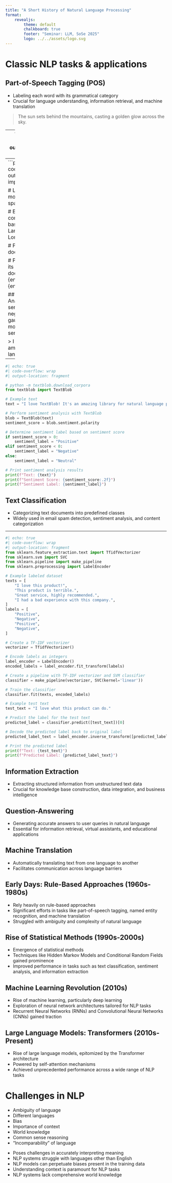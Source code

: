 ```yaml
---
title: "A Short History of Natural Language Processing"
format: 
    revealjs:
        theme: default
        chalkboard: true
        footer: "Seminar: LLM, SoSe 2025"
        logo: ../../assets/logo.svg
---
```


# Classic NLP tasks & applications


## Part-of-Speech Tagging (POS)
- Labeling each word with its grammatical category
- Crucial for language understanding, information retrieval, and machine translation

> The sun sets behind the mountains, casting a golden glow across the sky.

--- 
```python
#| echo: true
#| code-overflow: wrap
#| output-location: slide
import spacy

# Load the English language model
nlp = spacy.load("en_core_web_sm")

# Example text
text = "The sun sets behind the mountains, casting a golden glow across the sky."

# Process the text with spaCy
doc = nlp(text)

# Find the maximum length of token text and POS tag
max_token_length = max(len(token.text) for token in doc)
max_pos_length = max(len(token.pos_) for token in doc)

# Print each token along with its part-of-speech tag
for token in doc:
    print(f"Token: {token.text.ljust(max_token_length)} | POS Tag: {token.pos_.ljust(max_pos_length)}")
```

## Named-Entity Recognition (NER)
- Identifying and classifying named entities in text
- Essential for information retrieval, document summarization, and question-answering systems

> Apple is considering buying a U.K. based startup called LanguageHero located in London for $1 billion.

---
```python
#| echo: true
#| code-overflow: wrap
#| output-location: fragment
import spacy

# Load the English language model
nlp = spacy.load("en_core_web_sm")

# Example text
text = "Apple is considering buying a U.K. based startup called LanguageHero located in London for $1 billion."

# Process the text with spaCy
doc = nlp(text)

# Print each token along with its Named Entity label
for ent in doc.ents:
    print(f"Entity: {ent.text.ljust(20)} | Label: {ent.label_}")
```


## Sentiment Analysis
- Analyzing text to determine sentiment (e.g., positive, negative, neutral)
- Used for gauging customer satisfaction, monitoring social media sentiment, etc.

> I love TextBlob! It's an amazing library for natural language processing.

--- 
```python
#| echo: true
#| code-overflow: wrap
#| output-location: fragment

# python -m textblob.download_corpora
from textblob import TextBlob

# Example text
text = "I love TextBlob! It's an amazing library for natural language processing."

# Perform sentiment analysis with TextBlob
blob = TextBlob(text)
sentiment_score = blob.sentiment.polarity

# Determine sentiment label based on sentiment score
if sentiment_score > 0:
    sentiment_label = "Positive"
elif sentiment_score < 0:
    sentiment_label = "Negative"
else:
    sentiment_label = "Neutral"

# Print sentiment analysis results
print(f"Text: {text}")
print(f"Sentiment Score: {sentiment_score:.2f}")
print(f"Sentiment Label: {sentiment_label}")
```

## Text Classification
- Categorizing text documents into predefined classes
- Widely used in email spam detection, sentiment analysis, and content categorization

--- 
```python
#| echo: true
#| code-overflow: wrap
#| output-location: fragment
from sklearn.feature_extraction.text import TfidfVectorizer
from sklearn.svm import SVC
from sklearn.pipeline import make_pipeline
from sklearn.preprocessing import LabelEncoder

# Example labeled dataset
texts = [
    "I love this product!",
    "This product is terrible.",
    "Great service, highly recommended.",
    "I had a bad experience with this company.",
]
labels = [
    "Positive",
    "Negative",
    "Positive",
    "Negative",
]

# Create a TF-IDF vectorizer
vectorizer = TfidfVectorizer()

# Encode labels as integers
label_encoder = LabelEncoder()
encoded_labels = label_encoder.fit_transform(labels)

# Create a pipeline with TF-IDF vectorizer and SVM classifier
classifier = make_pipeline(vectorizer, SVC(kernel='linear'))

# Train the classifier
classifier.fit(texts, encoded_labels)

# Example test text
test_text = "I love what this product can do."

# Predict the label for the test text
predicted_label = classifier.predict([test_text])[0]

# Decode the predicted label back to original label
predicted_label_text = label_encoder.inverse_transform([predicted_label])[0]

# Print the predicted label
print(f"Text: {test_text}")
print(f"Predicted Label: {predicted_label_text}")
```


## Information Extraction
- Extracting structured information from unstructured text data
- Crucial for knowledge base construction, data integration, and business intelligence

## Question-Answering
- Generating accurate answers to user queries in natural language
- Essential for information retrieval, virtual assistants, and educational applications

## Machine Translation
- Automatically translating text from one language to another
- Facilitates communication across language barriers



## Early Days: Rule-Based Approaches (1960s-1980s)
- Rely heavily on rule-based approaches
- Significant efforts in tasks like part-of-speech tagging, named entity recognition, and machine translation
- Struggled with ambiguity and complexity of natural language


## Rise of Statistical Methods (1990s-2000s)
- Emergence of statistical methods
- Techniques like Hidden Markov Models and Conditional Random Fields gained prominence
- Improved performance in tasks such as text classification, sentiment analysis, and information extraction


## Machine Learning Revolution (2010s)
- Rise of machine learning, particularly deep learning
- Exploration of neural network architectures tailored for NLP tasks
- Recurrent Neural Networks (RNNs) and Convolutional Neural Networks (CNNs) gained traction


## Large Language Models: Transformers (2010s-Present)
- Rise of large language models, epitomized by the Transformer architecture
- Powered by self-attention mechanisms
- Achieved unprecedented performance across a wide range of NLP tasks


# Challenges in NLP
::: {.incremental}
- Ambiguity of language
- Different languages
- Bias
- Importance of context
- World knowledge
- Common sense reasoning
- "Incomparability" of language
:::

::: {.notes}
- Poses challenges in accurately interpreting meaning
- NLP systems struggle with languages other than English
- NLP models can perpetuate biases present in the training data
- Understanding context is paramount for NLP tasks
- NLP systems lack comprehensive world knowledge
:::


